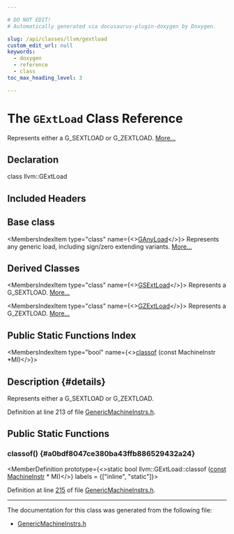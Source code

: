 ```yaml
---

# DO NOT EDIT!
# Automatically generated via docusaurus-plugin-doxygen by Doxygen.

slug: /api/classes/llvm/gextload
custom_edit_url: null
keywords:
  - doxygen
  - reference
  - class
toc_max_heading_level: 3

---
```





# The `GExtLoad` Class Reference

<DoxygenPage pluginConfig={pluginConfig}>

Represents either a G&#95;SEXTLOAD or G&#95;ZEXTLOAD. <a href="#details">More...</a>

## Declaration

<CodeBlock>class llvm::GExtLoad</CodeBlock>

## Included Headers

<IncludesList>
<IncludesListItem
  filePath="llvm/CodeGen/GlobalISel/GenericMachineInstrs.h"
  permalink="/docs/api/files/include/include/llvm/include/llvm/codegen/include/llvm/codegen/globalisel/genericmachineinstrs-h"
  isLocal="true" />
</IncludesList>

## Base class

<MembersIndex>

<MembersIndexItem
  type="class"
  name={<><a href="/docs/api/classes/llvm/ganyload">GAnyLoad</a></>}>
Represents any generic load, including sign/zero extending variants. <a href="/docs/api/classes/llvm/ganyload/#details">More...</a>
</MembersIndexItem>

</MembersIndex>

## Derived Classes

<MembersIndex>

<MembersIndexItem
  type="class"
  name={<><a href="/docs/api/classes/llvm/gsextload">GSExtLoad</a></>}>
Represents a G&#95;SEXTLOAD. <a href="/docs/api/classes/llvm/gsextload/#details">More...</a>
</MembersIndexItem>

<MembersIndexItem
  type="class"
  name={<><a href="/docs/api/classes/llvm/gzextload">GZExtLoad</a></>}>
Represents a G&#95;ZEXTLOAD. <a href="/docs/api/classes/llvm/gzextload/#details">More...</a>
</MembersIndexItem>

</MembersIndex>

## Public Static Functions Index

<MembersIndex>

<MembersIndexItem
  type="bool"
  name={<><a href="#a0bdf8047ce380ba43ffb886529432a24">classof</a> (const MachineInstr &#42;MI)</>}>
</MembersIndexItem>

</MembersIndex>

## Description {#details}

Represents either a G&#95;SEXTLOAD or G&#95;ZEXTLOAD.

Definition at line 213 of file <a href="/docs/api/files/include/include/llvm/include/llvm/codegen/include/llvm/codegen/globalisel/genericmachineinstrs-h">GenericMachineInstrs.h</a>.

<SectionDefinition>

## Public Static Functions

### classof() {#a0bdf8047ce380ba43ffb886529432a24}

<MemberDefinition
  prototype={<>static bool llvm::GExtLoad::classof (<a href="/docs/api/files/lib/lib/target/lib/target/aarch64/aarch64promoteconstant-cpp/#a90f8350fecae261c25be85d38b451bff">const</a> <a href="/docs/api/classes/llvm/machineinstr">MachineInstr</a> &#42; MI)</>}
  labels = {["inline", "static"]}>

Definition at line <a href="/docs/api/files/include/include/llvm/include/llvm/codegen/include/llvm/codegen/globalisel/genericmachineinstrs-h/#l00215">215</a> of file <a href="/docs/api/files/include/include/llvm/include/llvm/codegen/include/llvm/codegen/globalisel/genericmachineinstrs-h">GenericMachineInstrs.h</a>.
</MemberDefinition>

</SectionDefinition>

<hr/>

The documentation for this class was generated from the following file:

<ul>
<li><a href="/docs/api/files/include/include/llvm/include/llvm/codegen/include/llvm/codegen/globalisel/genericmachineinstrs-h">GenericMachineInstrs.h</a></li>
</ul>

</DoxygenPage>
